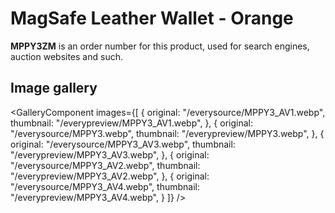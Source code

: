 
# MagSafe Leather Wallet - Orange

<Callout type='info' emoji='👉🏻'>**MPPY3ZM** is an order number for this product, used for search engines, auction websites and such.</Callout>

## Image gallery

<GalleryComponent
    images={[
      {
        original: "/everysource/MPPY3_AV1.webp",
        thumbnail: "/everypreview/MPPY3_AV1.webp",
      },
      {
        original: "/everysource/MPPY3.webp",
        thumbnail: "/everypreview/MPPY3.webp",
      },
      {
        original: "/everysource/MPPY3_AV3.webp",
        thumbnail: "/everypreview/MPPY3_AV3.webp",
      },
      {
        original: "/everysource/MPPY3_AV2.webp",
        thumbnail: "/everypreview/MPPY3_AV2.webp",
      },
      {
        original: "/everysource/MPPY3_AV4.webp",
        thumbnail: "/everypreview/MPPY3_AV4.webp",
      }
    ]}
  />
